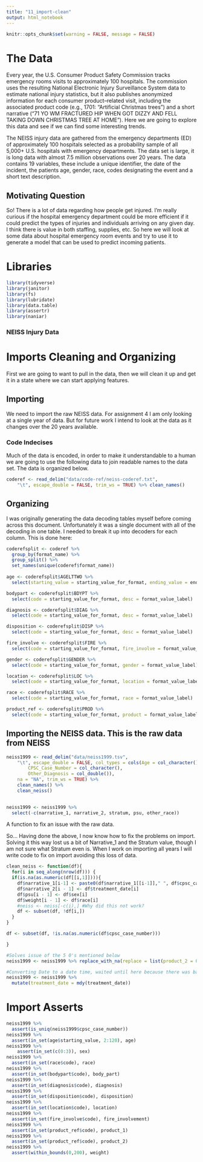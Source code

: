 ```yaml
---
title: "11_import-clean"
output: html_notebook
---
```


```r
knitr::opts_chunk$set(warning = FALSE, message = FALSE)
```

# The Data

Every year, the U.S. Consumer Product Safety Commission tracks emergency rooms visits to approximately 100 hospitals. The commission uses the resulting National Electronic Injury Surveillance System data to estimate national injury statistics, but it also publishes anonymized information for each consumer product–related visit, including the associated product code (e.g., 1701: “Artificial Christmas trees”) and a short narrative (“71 YO WM FRACTURED HIP WHEN GOT DIZZY AND FELL TAKING DOWN CHRISTMAS TREE AT HOME”). Here we are going to explore this data and see if we can find some interesting trends.

The NEISS injury data are gathered from the emergency departments (ED) of approximately 100 hospitals selected as a probability sample of all 5,000+ U.S. hospitals with emergency departments. The data set is large, it is long data with almost 7.5 million observations over 20 years. The data contains 19 variables, these include a unique identifier, the date of the incident, the patients age, gender, race, codes designating the event and a short text description. 

## Motivating Question

So! There is a lot of data regarding how people get injured. I'm really curious if the hospital emergency department could be more efficient if it could predict the types of injuries and individuals arriving on any given day. I think there is value in both staffing, supplies, etc. So here we will look at some data about hospital emergency room events and try to use it to generate a model that can be used to predict incoming patients.

# Libraries
```r
library(tidyverse)
library(janitor)
library(fs)
library(lubridate)
library(data.table)
library(assertr)
library(naniar)
```

### NEISS Injury Data

# Imports Cleaning and Organizing

First we are going to want to pull in the data, then we will clean it up and get it in a state where we can start applying features.

## Importing

We need to import the raw NEISS data. For assignment 4 I am only looking at a single year of data. But for future work I intend to look at the data as it changes over the 20 years available.

### Code Indecises

Much of the data is encoded, in order to make it understandable to a human we are going to use the following data to join readable names to the data set. The data is organized below.

```r
coderef <- read_delim("data/code-ref/neiss-coderef.txt", 
    "\t", escape_double = FALSE, trim_ws = TRUE) %>% clean_names()
```
## Organizing

I was originally generating the data decoding tables myself before coming across this document. Unfortunately it was a single document with all of the decoding in one table.
I needed to break it up into decoders for each column. This is done here:

```r
coderefsplit <- coderef %>%
  group_by(format_name) %>%
  group_split() %>%
  set_names(unique(coderef$format_name))
  
age <- coderefsplit$AGELTTWO %>% 
  select(starting_value = starting_value_for_format, ending_value = ending_value_for_format, label = format_value_label)

bodypart <- coderefsplit$BDYPT %>% 
  select(code = starting_value_for_format, desc = format_value_label)

diagnosis <- coderefsplit$DIAG %>% 
  select(code = starting_value_for_format, desc = format_value_label)

disposition <- coderefsplit$DISP %>% 
  select(code = starting_value_for_format, desc = format_value_label)

fire_involve <- coderefsplit$FIRE %>% 
  select(code = starting_value_for_format, fire_involve = format_value_label)

gender <- coderefsplit$GENDER %>% 
  select(code = starting_value_for_format, gender = format_value_label)

location <- coderefsplit$LOC %>% 
  select(code = starting_value_for_format, location = format_value_label)

race <- coderefsplit$RACE %>% 
  select(code = starting_value_for_format, race = format_value_label)

product_ref <- coderefsplit$PROD %>% 
  select(code = starting_value_for_format, product = format_value_label)
```

## Importing the NEISS data. This is the raw data from NEISS
```r

neiss1999 <- read_delim("data/neiss1999.tsv", 
    "\t", escape_double = FALSE, col_types = cols(Age = col_character(), 
        CPSC_Case_Number = col_character(), 
        Other_Diagnosis = col_double()), 
    na = "NA", trim_ws = TRUE) %>% 
    clean_names() %>% 
    clean_neiss()
  
```

```r
neiss1999 <- neiss1999 %>% 
  select(-c(narrative_1, narrative_2, stratum, psu, other_race))
```

A function to fix an issue with the raw data. 

So... Having done the above, I now know how to fix the problems on import. Solving it this way lost us a bit of Narrative_1 and the Stratum value, though I am not sure what Stratum even is. When I work on importing all years I will write code to fix on import avoiding this loss of data.

```r
clean_neiss <- function(df){
  for(i in seq_along(nrow(df))) { 
  if(is.na(as.numeric(df[[i,1]]))){
    df$narrative_1[i-1] <- paste0(df$narrative_1[[i-1]]," ", df$cpsc_case_number[[i]])
    df$narrative_2[i - 1] <- df$treatment_date[i]
    df$psu[i - 1] <- df$sex[i]
    df$weight[i - 1] <- df$race[i]
    #neiss <- neiss[-c(i),] #Why did this not work?
    df <- subset(df, !df[i,])
  }
}

df <- subset(df, !is.na(as.numeric(df$cpsc_case_number)))

}
```

```r
#Solves issue of the 5 0's mentioned below
neiss1999 <- neiss1999 %>% replace_with_na(replace = list(product_2 = 0))

#Converting Date to a date time, waited until here because there was bad data in this field up until this point
neiss1999 <- neiss1999 %>% 
  mutate(treatment_date = mdy(treatment_date))
```

# Import Asserts
```r

neiss1999 %>%
  assert(is_uniq(neiss1999$cpsc_case_number))
neiss1999 %>%
  assert(in_set(age$starting_value, 2:120), age)
neiss1999 %>%
    assert(in_set(c(0:3)), sex)
neiss1999 %>%
  assert(in_set(race$code), race)
neiss1999 %>%
  assert(in_set(bodypart$code), body_part)
neiss1999 %>%
  assert(in_set(diagnosis$code), diagnosis)
neiss1999 %>%
  assert(in_set(disposition$code), disposition)
neiss1999 %>%
  assert(in_set(location$code), location) 
neiss1999 %>%
  assert(in_set(fire_involve$code), fire_involvement)
neiss1999 %>%
  assert(in_set(product_ref$code), product_1)
neiss1999 %>%
  assert(in_set(product_ref$code), product_2)
neiss1999 %>%
  assert(within_bounds(0,200), weight)

```